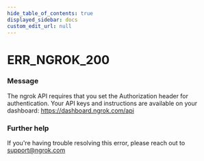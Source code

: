 ```yaml
---
hide_table_of_contents: true
displayed_sidebar: docs
custom_edit_url: null
---
```



# ERR_NGROK_200

### Message
The ngrok API requires that you set the Authorization header for authentication. Your API keys and instructions are available on your dashboard: https://dashboard.ngrok.com/api

### Further help
If you're having trouble resolving this error, please reach out to [support@ngrok.com](mailto:support@ngrok.com?subject=Help%20with%20ERR_NGROK_200)


<ErrorDetails error='err_ngrok_200' />
